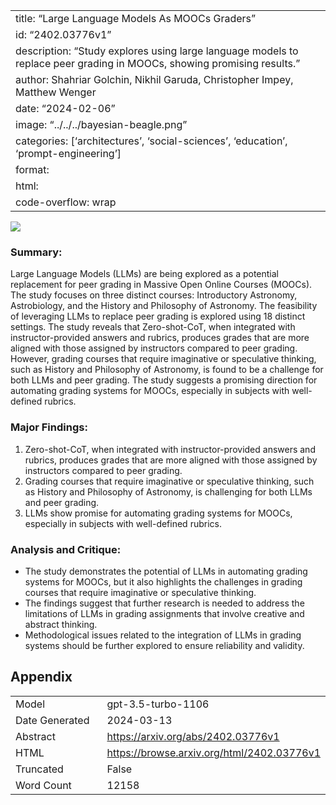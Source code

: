 
---
title: "Large Language Models As MOOCs Graders"
id: "2402.03776v1"
description: "Study explores using large language models to replace peer grading in MOOCs, showing promising results."
author: Shahriar Golchin, Nikhil Garuda, Christopher Impey, Matthew Wenger
date: "2024-02-06"
image: "../../../bayesian-beagle.png"
categories: ['architectures', 'social-sciences', 'education', 'prompt-engineering']
format:
  html:
    code-overflow: wrap
---

![](../../../bayesian-beagle.png)

### Summary:
Large Language Models (LLMs) are being explored as a potential replacement for peer grading in Massive Open Online Courses (MOOCs). The study focuses on three distinct courses: Introductory Astronomy, Astrobiology, and the History and Philosophy of Astronomy. The feasibility of leveraging LLMs to replace peer grading is explored using 18 distinct settings. The study reveals that Zero-shot-CoT, when integrated with instructor-provided answers and rubrics, produces grades that are more aligned with those assigned by instructors compared to peer grading. However, grading courses that require imaginative or speculative thinking, such as History and Philosophy of Astronomy, is found to be a challenge for both LLMs and peer grading. The study suggests a promising direction for automating grading systems for MOOCs, especially in subjects with well-defined rubrics.

### Major Findings:
1. Zero-shot-CoT, when integrated with instructor-provided answers and rubrics, produces grades that are more aligned with those assigned by instructors compared to peer grading.
2. Grading courses that require imaginative or speculative thinking, such as History and Philosophy of Astronomy, is challenging for both LLMs and peer grading.
3. LLMs show promise for automating grading systems for MOOCs, especially in subjects with well-defined rubrics.

### Analysis and Critique:
- The study demonstrates the potential of LLMs in automating grading systems for MOOCs, but it also highlights the challenges in grading courses that require imaginative or speculative thinking.
- The findings suggest that further research is needed to address the limitations of LLMs in grading assignments that involve creative and abstract thinking.
- Methodological issues related to the integration of LLMs in grading systems should be further explored to ensure reliability and validity.

## Appendix

|          |          |
|----------|----------|
| Model     | gpt-3.5-turbo-1106       |
| Date Generated     | 2024-03-13       |
| Abstract | [https://arxiv.org/abs/2402.03776v1](https://arxiv.org/abs/2402.03776v1)        |
| HTML     | [https://browse.arxiv.org/html/2402.03776v1](https://browse.arxiv.org/html/2402.03776v1)       |
| Truncated       | False       |
| Word Count       | 12158       |